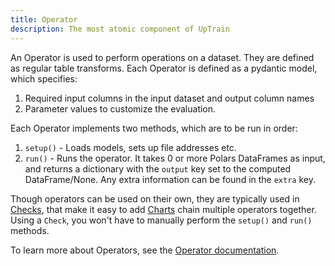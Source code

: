 ```yaml
---
title: Operator
description: The most atomic component of UpTrain
---
```


An Operator is used to perform operations on a dataset. They are defined as regular table transforms. Each Operator 
is defined as a pydantic model, which specifies:

1. Required input columns in the input dataset and output column names
2. Parameter values to customize the evaluation. 

Each Operator implements two methods, which are to be run in order:
1. `setup()` - Loads models, sets up file addresses etc.
2. `run()` - Runs the operator. It takes 0 or more Polars DataFrames as input, and returns a dictionary with the `output` key set to the computed DataFrame/None. Any extra information can be found in the `extra` key.

Though operators can be used on their own, they are typically used in [Checks](/key-components/check), that make it easy to add [Charts](/key-components/chart) chain multiple operators together.  Using a `Check`, you won't have to manually perform the `setup()` and `run()` methods.  

To learn more about Operators, see the [Operator documentation](https://uptrain-ai.github.io/uptrain/operators/Accuracy/).
